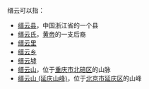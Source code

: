 缙云可以指：
*[[缙云县|缙云县]]，中国浙江省的一个县
*[[缙云氏|缙云氏]]，[[黄帝|黄帝]]的一支后裔
*[[缙云里|缙云里]]
*[[缙云乡|缙云乡]]
*[[缙云墟|缙云墟]]
*[[缙云山|缙云山]]，位于[[重庆市|重庆市]][[北碚区|北碚区]]的山脉
*[[缙云山_(延庆山峰)|缙云山 (延庆山峰)]]，位于[[北京市|北京市]][[延庆区|延庆区]]的山峰
{{disambig|Cat=二字中國相關消歧義}}